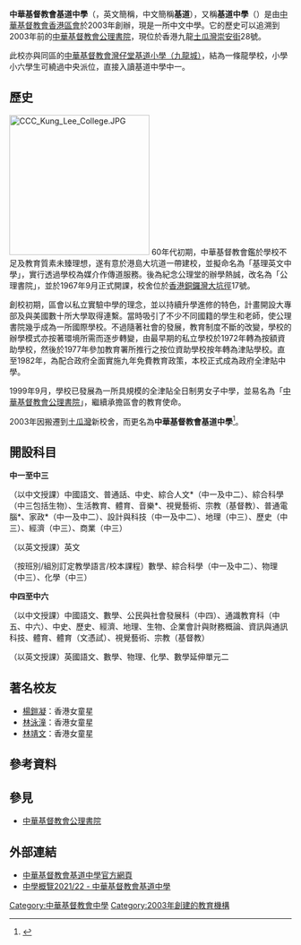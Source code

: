 {{distinguish|中華基督教會公理書院 (1967年)|中華基督教會公理書院}}
{{Infobox School
| name =  中華基督教會基道中學<br/>{{lang|en|The Church of Christ in China Kei To Secondary School}}
| other_name = 
| image = 
| motto = 明道顯理
| established = 1967年（原校）<br>2003年
| type = 津貼男女中學
| affiliation = [[中華基督教會香港區會|中華基督教會香港區會]]
| district = [[九龍城區|九龍城區]]
| grades = 
| president = 
| principal = 陳美儀
| supervisor = 陳紹才
| vice_principal = 
| house = 四社
| sc =
| cs =  
| faculty = 
| staff = 59（2021年）
| colors =
| mascot = 
| magazine = 
| location = 香港九龍土瓜灣崇安街28號
| free_label = 宗教
| free_text = [[基督新教|基督新教]]
| free_label2 = 學校佔地面積
| free_text2 = 約6,857平方米 
| website = http://www.ccckeito.edu.hk
| information = 
}}
 
'''中華基督教會基道中學'''（{{lang-en|'''The Church of Christ in China Kei To Secondary School'''}}，英文簡稱'''{{lang|en|KTSS}}'''，中文簡稱'''基道'''），又稱'''基道中學'''（{{lang|en|'''Kei To Secondary School'''}}）是由[[中華基督教會香港區會|中華基督教會香港區會]]於2003年創辦，現是一所中文中學。它的歷史可以追溯到2003年前的[[中華基督教會公理書院_(1967年)|中華基督教會公理書院]]，現位於香港九龍[[土瓜灣|土瓜灣]][[崇安街|崇安街]]28號。

此校亦與同區的[[中華基督教會灣仔堂基道小學（九龍城）|中華基督教會灣仔堂基道小學（九龍城）]]，結為一條龍學校，小學小六學生可繞過中央派位，直接入讀基道中學中一。

==歷史==
[[File:CCC_Kung_Lee_College.JPG|250px]]
60年代初期，中華基督教會鑑於學校不足及教育質素未臻理想，遂有意於港島大坑道一帶建校，並擬命名為「基理英文中學」，實行透過學校為媒介作傳道服務。後為紀念公理堂的辦學熱誠，改名為「公理書院」，並於1967年9月正式開課，校舍位於[[香港|香港]][[銅鑼灣|銅鑼灣]][[大坑徑|大坑徑]]17號。

創校初期，區會以私立實驗中學的理念，並以持續升學進修的特色，計畫開設大專部及與美國數十所大學取得連繫。當時吸引了不少不同國籍的學生和老師，使公理書院幾乎成為一所國際學校。不過隨著社會的發展，教育制度不斷的改變，學校的辦學模式亦按著環境所需而逐步轉變，由最早期的私立學校於1972年轉為按額資助學校，然後於1977年參加教育署所推行之按位資助學校按年轉為津貼學校。直至1982年，為配合政府全面實施九年免費教育政策，本校正式成為政府全津貼中學。

1999年9月，學校已發展為一所具規模的全津貼全日制男女子中學，並易名為「[[中華基督教會公理書院_(1967年)|中華基督教會公理書院]]」，繼續承擔區會的教育使命。

2003年因搬遷到[[土瓜灣|土瓜灣]]新校舍，而更名為'''中華基督教會基道中學'''<ref>{{cite web |url=http://www.ccckunglee.edu.hk/info3.html |title=新校計劃 |work=中華基督教會公理書院 |accessdate=2018-12-03 |archiveurl=https://web.archive.org/web/20030907065814/http://www.ccckunglee.edu.hk/info3.html |archivedate=2003-09-07 |dead-url=no }}</ref>。

==開設科目==
'''中一至中三'''

（以中文授課）中國語文、普通話、中史、綜合人文*（中一及中二）、綜合科學（中三包括生物）、生活教育、體育、音樂*、視覺藝術、宗教（基督教）、普通電腦*、家政*（中一及中二）、設計與科技（中一及中二）、地理（中三）、歷史（中三）、經濟（中三）、商業（中三）

（以英文授課）英文

（按班別/組別訂定教學語言/校本課程）數學、綜合科學（中一及中二）、物理（中三）、化學（中三）

'''中四至中六'''

（以中文授課）中國語文、數學、公民與社會發展科（中四）、通識教育科（中五、中六）、中史、歷史、經濟、地理、生物、企業會計與財務概論、資訊與通訊科技、體育、體育（文憑試）、視覺藝術、宗教（基督教）

（以英文授課）英國語文、數學、物理、化學、數學延伸單元二
==著名校友==
*[[楊鎧凝|楊鎧凝]]：香港女童星
*[[林泳潼|林泳潼]]：香港女童星
*[[林靖文|林靖文]]：香港女童星

==參考資料==
{{Reflist|2}}

==參見==
*[[中華基督教會公理書院_(1967年)|中華基督教會公理書院]]

==外部連結==
* [https://www.ccckeito.edu.hk/ 中華基督教會基道中學官方網頁]
* [https://www.chsc.hk/ssp2021/sch_detail.php?li_id=2&lang_id=2&chg_district_id=1&sch_id=441&return_page=sch_list.php%3Flang_id%3D2%26chg_district_id%3D1%26search_mode%3D%26frmMode%3Dpagebreak%26sort_id%3D-1%26sch_name%3D%25E5%259F%25BA%25E9%2581%2593%25E4%25B8%25AD%25E5%25AD%25B8 中學概覽2021/22 - 中華基督教會基道中學]

{{中華基督教會香港區會學校}}

[[Category:中華基督教會中學|Category:中華基督教會中學]]
[[Category:2003年創建的教育機構|Category:2003年創建的教育機構]]